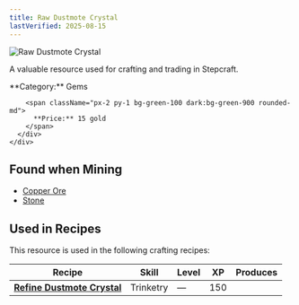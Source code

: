 ```yaml
---
title: Raw Dustmote Crystal 
lastVerified: 2025-08-15
---
```


<div className="flex items-start gap-6 mb-8">
  <div className="flex-shrink-0">
    <img src="/assets/resources/mining/dustmote_crystal_raw.png" alt="Raw Dustmote Crystal " className="w-24 h-24 border rounded-lg" />
  </div>
  <div className="flex-1">
    <div className="space-y-2">
      <p className="text-lg text-muted-foreground">A valuable resource used for crafting and trading in Stepcraft.</p>
      <div className="flex flex-wrap gap-4 text-sm">
        <span className="px-2 py-1 bg-blue-100 dark:bg-blue-900 rounded-md">
          **Category:** Gems
        </span>
        
        <span className="px-2 py-1 bg-green-100 dark:bg-green-900 rounded-md">
          **Price:** 15 gold
        </span>
      </div>
    </div>
  </div>
</div>

## Found when Mining

- [Copper Ore](/docs/resources/individual/copper_ore)
- [Stone](/docs/resources/individual/stone)

## Used in Recipes

This resource is used in the following crafting recipes:

| Recipe                           | Skill     | Level | XP  | Produces |
| -------------------------------- | --------- | ----- | --- | -------: |
| **[Refine Dustmote Crystal](#)** | Trinketry | —     | 150 |          |
